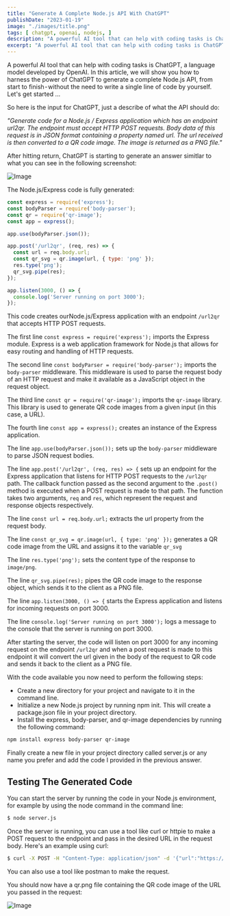```yaml
---
title: "Generate A Complete Node.js API With ChatGPT"
publishDate: "2023-01-19"
image: "./images/title.png"
tags: [ chatgpt, openai, nodejs, ]
description: "A powerful AI tool that can help with coding tasks is ChatGPT, a language model developed by OpenAI. In this article, we will show you how to harness the power of ChatGPT to generate a complete Node.js API, from start to finish - without the need to write a single line of code by yourself. Let's get started …" 
excerpt: "A powerful AI tool that can help with coding tasks is ChatGPT, a language model developed by OpenAI. In this article, we will show you how to harness the power of ChatGPT to generate a complete Node.js API, from start to finish - without the need to write a single line of code by yourself. Let's get started …"
---
```


A powerful AI tool that can help with coding tasks is ChatGPT, a language model developed by OpenAI. In this article, we will show you how to harness the power of ChatGPT to generate a complete Node.js API, from start to finish - without the need to write a single line of code by yourself. Let's get started …

So here is the input for ChatGPT, just a describe of what the API should do:

_"Generate code for a Node.js / Express application which has an endpoint url2qr. The endpoint must accept HTTP POST requests. Body data of this request is in JSON format containing a property named url. The url received is then converted to a QR code image. The image is returned as a PNG file."_

After hitting return, ChatGPT is starting to generate an answer simitlar to what you can see in the following screenshot:

![Image](images/10.png)

The Node.js/Express code is fully generated:

```js
const express = require('express');
const bodyParser = require('body-parser');
const qr = require('qr-image');
const app = express();

app.use(bodyParser.json());

app.post('/url2qr', (req, res) => {
  const url = req.body.url;
  const qr_svg = qr.image(url, { type: 'png' });
  res.type('png');
  qr_svg.pipe(res);
});

app.listen(3000, () => {
  console.log('Server running on port 3000');
});
```

This code creates ourNode.js/Express application with an endpoint `/url2qr` that accepts HTTP POST requests.

The first line `const express = require('express');` imports the Express module. Express is a web application framework for Node.js that allows for easy routing and handling of HTTP requests.

The second line `const bodyParser = require('body-parser');` imports the `body-parser` middleware. This middleware is used to parse the request body of an HTTP request and make it available as a JavaScript object in the request object.

The third line `const qr = require('qr-image');` imports the `qr-image` library. This library is used to generate QR code images from a given input (in this case, a URL).

The fourth line `const app = express();` creates an instance of the Express application.

The line `app.use(bodyParser.json());` sets up the `body-parser` middleware to parse JSON request bodies.

The line `app.post('/url2qr', (req, res) => {` sets up an endpoint for the Express application that listens for HTTP POST requests to the `/url2qr` path. The callback function passed as the second argument to the `.post()` method is executed when a POST request is made to that path. The function takes two arguments, `req` and `res`, which represent the request and response objects respectively.

The line `const url = req.body.url;` extracts the url property from the request body.

The line `const qr_svg = qr.image(url, { type: 'png' });` generates a QR code image from the URL and assigns it to the variable `qr_svg`

The line `res.type('png');` sets the content type of the response to `image/png`.

The line `qr_svg.pipe(res);` pipes the QR code image to the response object, which sends it to the client as a PNG file.

The line `app.listen(3000, () => {` starts the Express application and listens for incoming requests on port 3000.

The line `console.log('Server running on port 3000');` logs a message to the console that the server is running on port 3000.

After starting the server, the code will listen on port 3000 for any incoming request on the endpoint `/url2qr` and when a post request is made to this endpoint it will convert the url given in the body of the request to QR code and sends it back to the client as a PNG file.

With the code available you now need to perform the following steps:

* Create a new directory for your project and navigate to it in the command line.
* Initialize a new Node.js project by running npm init. This will create a package.json file in your project directory.
* Install the express, body-parser, and qr-image dependencies by running the following command:

```bash
npm install express body-parser qr-image
```

Finally create a new file in your project directory called server.js or any name you prefer and add the code I provided in the previous answer.

## Testing The Generated Code

You can start the server by running the code in your Node.js environment, for example by using the node command in the command line:

```bash
$ node server.js
```

Once the server is running, you can use a tool like curl or httpie to make a POST request to the endpoint and pass in the desired URL in the request body. Here's an example using curl:

```bash
$ curl -X POST -H "Content-Type: application/json" -d '{"url":"https://example.com"}' http://localhost:3000/url2qr > qr.png
```

You can also use a tool like postman to make the request.

You should now have a qr.png file containing the QR code image of the URL you passed in the request:

![Image](images/20.png)